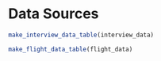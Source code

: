 
# Data Sources {-}

```r
make_interview_data_table(interview_data)
```

```r
make_flight_data_table(flight_data)
```
